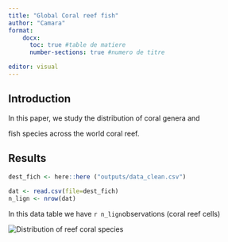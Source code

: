```yaml
---
title: "Global Coral reef fish"
author: "Camara"
format: 
    docx: 
      toc: true #table de matiere
      number-sections: true #numero de titre

editor: visual
---
```


## Introduction

In this paper, we study the distribution of coral genera and

fish species across the world coral reef.

## Results

```r
dest_fich <- here::here ("outputs/data_clean.csv")
  
dat <- read.csv(file=dest_fich)
n_lign <- nrow(dat)
```

In this data table we have `r n_lign`observations (coral reef cells)

![](images/hist_coral.png "Distribution of reef coral species"){fig-align="center"}
